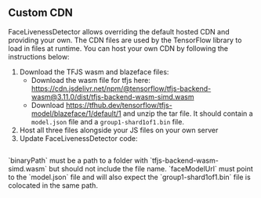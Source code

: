 
## Custom CDN

FaceLivenessDetector allows overriding the default hosted CDN and providing your own. The CDN files are used by the TensorFlow library to load in files at runtime. You can host your own CDN by following the instructions below:

1. Download the TFJS wasm and blazeface files:
    - Download the wasm file for tfjs here: https://cdn.jsdelivr.net/npm/@tensorflow/tfjs-backend-wasm@3.11.0/dist/tfjs-backend-wasm-simd.wasm
    - Download https://tfhub.dev/tensorflow/tfjs-model/blazeface/1/default/1 and unzip the tar file. It should contain a `model.json` file and a `group1-shard1of1.bin` file.
1. Host all three files alongside your JS files on your own server
1. Update FaceLivenessDetector code:

```tsx file=./CustomizationCdn.tsx
```

<Alert role="none" variation="warning">
`binaryPath` must be a path to a folder with `tfjs-backend-wasm-simd.wasm` but should not include the file name. `faceModelUrl` must point to the `model.json` file and will also expect the `group1-shard1of1.bin` file is colocated in the same path.  
</Alert>
